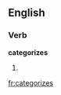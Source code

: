 
==English==

===Verb===
'''categorizes'''

# {{third-person singular of|[[categorize]]}}

[[fr:categorizes]]